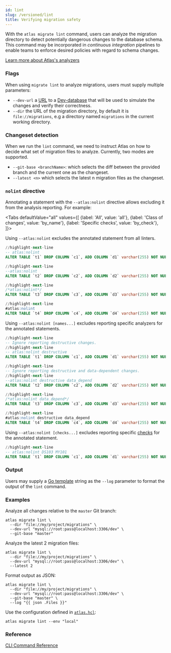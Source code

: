 ```yaml
---
id: lint
slug: /versioned/lint
title: Verifying migration safety
---
```



With the `atlas migrate lint` command, users can analyze the migration directory
to detect potentially dangerous changes to the database schema. This command may be
incorporated in _continuous integration_ pipelines to enable teams to enforce desired
policies with regard to schema changes. 

[Learn more about Atlas's analyzers](/lint/analyzers)

### Flags

When using `migrate lint` to analyze migrations, users must supply multiple parameters:
* `--dev-url` a [URL](/concepts/url) to a [Dev-database](/concepts/dev-database) that will be used
 to simulate the changes and verify their correctness.
* `--dir` the URL of the migration directory, by default it is `file://migrations`, e.g a
 directory named `migrations` in the current working directory.

### Changeset detection

When we run the `lint` command, we need to instruct Atlas on how to decide what 
set of migration files to analyze. Currently, two modes are supported.

* `--git-base <branchName>`: which selects the diff between the provided branch and 
 the current one as the changeset.
* `--latest <n>` which selects the latest n migration files as the changeset.

### `nolint` directive

Annotating a statement with the `--atlas:nolint` directive allows excluding it from the analysis reporting. For example:

<Tabs
defaultValue="all"
values={[
{label: 'All', value: 'all'},
{label: 'Class of changes', value: 'by_name'},
{label: 'Specific checks', value: 'by_check'},
]}>
<TabItem value="all">

Using `--atlas:nolint` excludes the annotated statement from all linters.

```sql
//highlight-next-line
-- atlas:nolint
ALTER TABLE `t1` DROP COLUMN `c1`, ADD COLUMN `d1` varchar(255) NOT NULL;

//highlight-next-line
--atlas:nolint
ALTER TABLE `t2` DROP COLUMN `c2`, ADD COLUMN `d2` varchar(255) NOT NULL;

//highlight-next-line
/*atlas:nolint*/
ALTER TABLE `t3` DROP COLUMN `c3`, ADD COLUMN `d3` varchar(255) NOT NULL;

//highlight-next-line
#atlas:nolint
ALTER TABLE `t4` DROP COLUMN `c4`, ADD COLUMN `d4` varchar(255) NOT NULL;
```

</TabItem>
<TabItem value="by_name">

Using `--atlas:nolint [names...]` excludes reporting specific analyzers for the annotated statements.

```sql
//highlight-next-line
-- Ignore reporting destructive changes.
//highlight-next-line
-- atlas:nolint destructive
ALTER TABLE `t1` DROP COLUMN `c1`, ADD COLUMN `d1` varchar(255) NOT NULL;

//highlight-next-line
-- Ignore reporting destructive and data-dependent changes.
//highlight-next-line
--atlas:nolint destructive data_depend
ALTER TABLE `t2` DROP COLUMN `c2`, ADD COLUMN `d2` varchar(255) NOT NULL;

//highlight-next-line
/*atlas:nolint data_depend*/
ALTER TABLE `t3` DROP COLUMN `c3`, ADD COLUMN `d3` varchar(255) NOT NULL;

//highlight-next-line
#atlas:nolint destructive data_depend
ALTER TABLE `t4` DROP COLUMN `c4`, ADD COLUMN `d4` varchar(255) NOT NULL;
```

</TabItem>

<TabItem value="by_check">

Using `--atlas:nolint [checks...]` excludes reporting specific [checks](../lint/analyzers.md#checks) for the annotated
statement.

```sql
//highlight-next-line
-- atlas:nolint DS103 MY101
ALTER TABLE `t1` DROP COLUMN `c1`, ADD COLUMN `d1` varchar(255) NOT NULL;
```

</TabItem>
</Tabs>

### Output

Users may supply a [Go template](https://pkg.go.dev/text/template) string as the `--log` parameter to
format the output of the `lint` command.

### Examples

Analyze all changes relative to the `master` Git branch:
```shell
atlas migrate lint \
  --dir "file://my/project/migrations" \
  --dev-url "mysql://root:pass@localhost:3306/dev" \
  --git-base "master"
```
Analyze the latest 2 migration files:
```shell
atlas migrate lint \
  --dir "file://my/project/migrations" \
  --dev-url "mysql://root:pass@localhost:3306/dev" \
  --latest 2
```
Format output as JSON:
```shell
atlas migrate lint \
  --dir "file://my/project/migrations" \
  --dev-url "mysql://root:pass@localhost:3306/dev" \
  --git-base "master" \
  --log "{{ json .Files }}"
```
Use the configuration defined in [`atlas.hcl`](../atlas-schema/projects#configure-migration-linting):
```shell
atlas migrate lint --env "local"
```

### Reference

[CLI Command Reference](/cli-reference#atlas-migrate-lint)